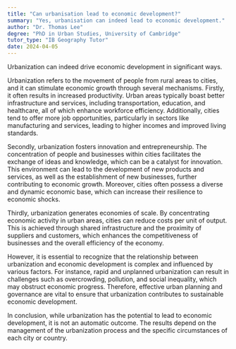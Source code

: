 ```yaml
---
title: "Can urbanisation lead to economic development?"
summary: "Yes, urbanisation can indeed lead to economic development."
author: "Dr. Thomas Lee"
degree: "PhD in Urban Studies, University of Cambridge"
tutor_type: "IB Geography Tutor"
date: 2024-04-05
---
```


Urbanization can indeed drive economic development in significant ways.

Urbanization refers to the movement of people from rural areas to cities, and it can stimulate economic growth through several mechanisms. Firstly, it often results in increased productivity. Urban areas typically boast better infrastructure and services, including transportation, education, and healthcare, all of which enhance workforce efficiency. Additionally, cities tend to offer more job opportunities, particularly in sectors like manufacturing and services, leading to higher incomes and improved living standards.

Secondly, urbanization fosters innovation and entrepreneurship. The concentration of people and businesses within cities facilitates the exchange of ideas and knowledge, which can be a catalyst for innovation. This environment can lead to the development of new products and services, as well as the establishment of new businesses, further contributing to economic growth. Moreover, cities often possess a diverse and dynamic economic base, which can increase their resilience to economic shocks.

Thirdly, urbanization generates economies of scale. By concentrating economic activity in urban areas, cities can reduce costs per unit of output. This is achieved through shared infrastructure and the proximity of suppliers and customers, which enhances the competitiveness of businesses and the overall efficiency of the economy.

However, it is essential to recognize that the relationship between urbanization and economic development is complex and influenced by various factors. For instance, rapid and unplanned urbanization can result in challenges such as overcrowding, pollution, and social inequality, which may obstruct economic progress. Therefore, effective urban planning and governance are vital to ensure that urbanization contributes to sustainable economic development.

In conclusion, while urbanization has the potential to lead to economic development, it is not an automatic outcome. The results depend on the management of the urbanization process and the specific circumstances of each city or country.
    